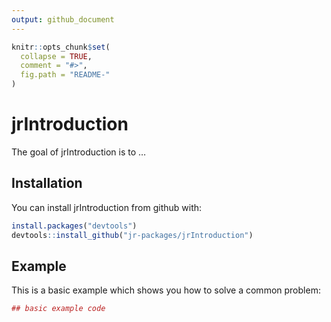```yaml
---
output: github_document
---
```


<!-- README.md is generated from README.Rmd. Please edit that file -->

```r
knitr::opts_chunk$set(
  collapse = TRUE,
  comment = "#>",
  fig.path = "README-"
)
```

# jrIntroduction

The goal of jrIntroduction is to ...

## Installation

You can install jrIntroduction from github with:

```r
install.packages("devtools")
devtools::install_github("jr-packages/jrIntroduction")
```

## Example

This is a basic example which shows you how to solve a common problem:

```r
## basic example code
```
